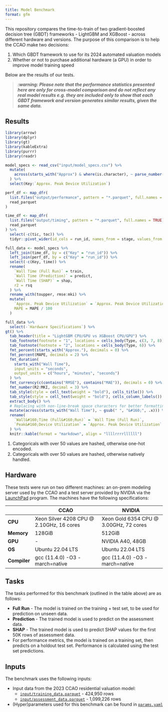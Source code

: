 ```yaml
---
title: Model Benchmark
format: gfm
---
```


This repository compares the time-to-train of two gradient-boosted decision tree (GBDT) frameworks - LightGBM and XGBoost - across different hardware and versions. The purpose of this comparison is to help the CCAO make two decisions:

1. Which GBDT framework to use for its 2024 automated valuation models
2. Whether or not to purchase additional hardware (a GPU) in order to improve model training speed

Below are the results of our tests. 

> ***:warning: Please note that the performance statistics presented here are only for cross-model comparison and do not reflect any real model results e.g. they are included only to show that each GBDT framework and version generates similar results, given the same data.***

## Results

```r
library(arrow)
library(dplyr)
library(gt)
library(kableExtra)
library(purrr)
library(readr)

model_specs <- read_csv("input/model_specs.csv") %>%
  mutate(
    across(starts_with("Approx") & where(is.character), ~ parse_number(.x))
  ) %>%
  select(Key:`Approx. Peak Device Utilization`)

perf_df <- map_dfr(
  list.files("output/performance", pattern = "*.parquet", full.names = TRUE),
  read_parquet
)

time_df <- map_dfr(
  list.files("output/timing", pattern = "*.parquet", full.names = TRUE),
  read_parquet
) %>%
  select(-c(tic, toc)) %>%
  tidyr::pivot_wider(id_cols = run_id, names_from = stage, values_from = time)

full_data <- model_specs %>%
  left_join(time_df, by = c("Key" = "run_id")) %>%
  left_join(perf_df, by = c("Key" = "run_id")) %>%
  select(-c(Key, time)) %>%
  rename(
    `Wall Time (Full Run)` = train,
    `Wall Time (Prediction)` = predict,
    `Wall Time (SHAP)` = shap,
    r2 = rsq
  ) %>%
  rename_with(toupper, rmse:mki) %>%
  mutate(
    `Approx. Peak Device Utilization` = `Approx. Peak Device Utilization` / 100,
    MAPE = MAPE / 100
  )
```

```r
full_data %>%
  select(-`Hardware Specifications`) %>%
gt() %>%
  tab_header(title = "LightGBM CPU/GPU vs XGBoost CPU/GPU") %>%
  tab_footnote(footnote = "1", locations = cells_body(Type, c(3, 7, 8))) %>%
  tab_footnote(footnote = "2", locations = cells_body(Type, 6)) %>%
  fmt_percent(starts_with("Approx."), decimals = 0) %>%
  fmt_percent(MAPE, decimals = 2) %>%
  fmt_duration(
    starts_with("Wall Time"),
    input_units = "seconds",
    output_units = c("hours", "minutes", "seconds")
  ) %>%
  fmt_currency(c(contains("RMSE"), contains("MAE")), decimals = 0) %>%
  fmt_number(R2:MKI, decimal = 3) %>%
  tab_style(style = cell_text(weight = "bold"), cells_title()) %>%
  tab_style(style = cell_text(weight = "bold"), cells_column_labels()) %>%
  extract_body() %>%
  # Replacing with non-line-break space characters for better formatting
  mutate(across(starts_with("Wall Time"), ~ gsub(" ", "&#160;", .x))) %>%
  rename(
    `Wall&#160;Time (Full&#160;Run)` = `Wall Time (Full Run)`,
    `Peak&#160;Device Utilization` = `Approx. Peak Device Utilization`
  ) %>%
  knitr::kable(format = "markdown", align = "llllrrrrllllll")
```

1. Categoricals with over 50 values are hashed, otherwise one-hot encoded.
2. Categoricals with over 50 values are hashed, otherwise natively handled.

## Hardware

These tests were run on two different machines: an on-prem modeling server used by the CCAO and a test server provided by NVIDIA via the [LaunchPad](https://www.nvidia.com/en-us/launchpad/) program. The machines have the following specifications:

|              | CCAO                                     | NVIDIA                                 |
|--------------|------------------------------------------|----------------------------------------|
| **CPU**      | Xeon Silver 4208 CPU @ 2.10GHz, 16 cores | Xeon Gold 6354 CPU @ 3.00GHz, 72 cores |
| **Memory**   | 128GiB                                   | 512GiB                                 |
| **GPU**      | -                                        | NVIDIA A40, 48GB                       |
| **OS**       | Ubuntu 22.04 LTS                         | Ubuntu 22.04 LTS                       |
| **Compiler** | gcc (11.4.0) -O3 -march=native           | gcc (11.4.0) -O3 -march=native         |

## Tasks

The tasks performed for this benchmark (outlined in the table above) are as follows:

- **Full Run** - The model is trained on the training + test set, to be used for prediction on unseen data.
- **Prediction** - The trained model is used to predict on the assessment data.
- **SHAP** - The trained model is used to predict SHAP values for the first 50K rows of assessment data.
- For performance metrics, the model is trained on a training set, then predicts on a holdout test set. Performance is calculated using the test set predictions.

## Inputs

The benchmark uses the following inputs:

- Input data from the 2023 CCAO residential valuation model:
  - [`input/training_data.parquet`](https://ccao-data-public-us-east-1.s3.amazonaws.com/models/inputs/res/2023/training_data.parquet) - 424,950 rows
  - [`input/assessment_data.parquet`](https://ccao-data-public-us-east-1.s3.amazonaws.com/models/inputs/res/2023/assessment_data.parquet) - 1,099,226 rows
- (Hyper)parameters used for this benchmark can be found in [`params.yaml`](./params.yaml)
